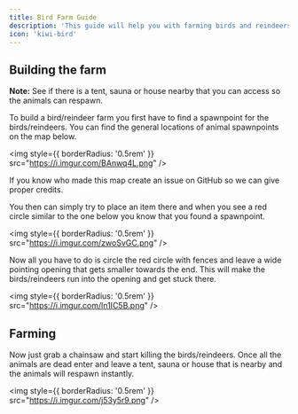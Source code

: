 ```yaml
---
title: Bird Farm Guide
description: 'This guide will help you with farming birds and reindeers in Longvinter.'
icon: 'kiwi-bird'
---
```


<div style={{ overflow: 'hidden' }}>

## Building the farm

<Note>**Note:** See if there is a tent, sauna or house nearby that you can access so the animals can respawn.</Note>

To build a bird/reindeer farm you first have to find a spawnpoint for the birds/reindeers. You can find the general locations of animal spawnpoints on the map below.

<img
  style={{ borderRadius: '0.5rem' }}
  src="https://i.imgur.com/BAnwq4L.png"
/>

<Tip>If you know who made this map create an issue on GitHub so we can give proper credits.</Tip>

You then can simply try to place an item there and when you see a red circle similar to the one below you know that you found a spawnpoint.

<img
  style={{ borderRadius: '0.5rem' }}
  src="https://i.imgur.com/zwoSvGC.png"
/>

Now all you have to do is circle the red circle with fences and leave a wide pointing opening that gets smaller towards the end. This will make the birds/reindeers run into the opening and get stuck there.


<img
  style={{ borderRadius: '0.5rem' }}
  src="https://i.imgur.com/ln1IC5B.png"
/>

## Farming

Now just grab a chainsaw and start killing the birds/reindeers. Once all the animals are dead enter and leave a tent, sauna or house that is nearby and the animals will respawn instantly.

<img
  style={{ borderRadius: '0.5rem' }}
  src="https://i.imgur.com/j53y5r9.png"
/>

</div>